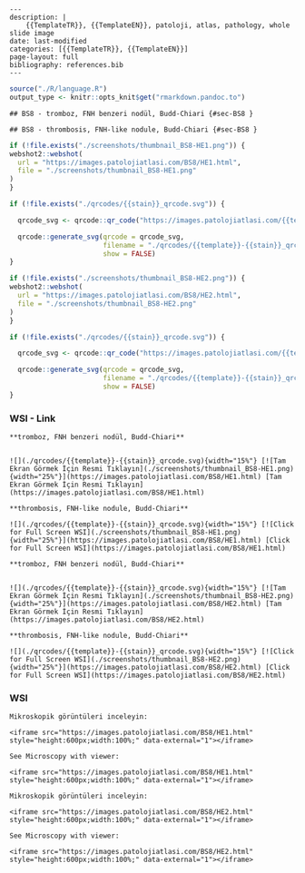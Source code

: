 

```comment
---
description: |
    {{TemplateTR}}, {{TemplateEN}}, patoloji, atlas, pathology, whole slide image
date: last-modified
categories: [{{TemplateTR}}, {{TemplateEN}}]
page-layout: full
bibliography: references.bib
---
```





```r
source("./R/language.R")
output_type <- knitr::opts_knit$get("rmarkdown.pandoc.to")
```


```asis
## BS8 - tromboz, FNH benzeri nodül, Budd-Chiari {#sec-BS8 }
```


```asis
## BS8 - thrombosis, FNH-like nodule, Budd-Chiari {#sec-BS8 }
```






```r
if (!file.exists("./screenshots/thumbnail_BS8-HE1.png")) {
webshot2::webshot(
  url = "https://images.patolojiatlasi.com/BS8/HE1.html",
  file = "./screenshots/thumbnail_BS8-HE1.png"
)
}
```




```r
if (!file.exists("./qrcodes/{{stain}}_qrcode.svg")) {

  qrcode_svg <- qrcode::qr_code("https://images.patolojiatlasi.com/{{template}}/{{stain}}.html")

  qrcode::generate_svg(qrcode = qrcode_svg,
                       filename = "./qrcodes/{{template}}-{{stain}}_qrcode.svg",
                       show = FALSE)
}
```





```r
if (!file.exists("./screenshots/thumbnail_BS8-HE2.png")) {
webshot2::webshot(
  url = "https://images.patolojiatlasi.com/BS8/HE2.html",
  file = "./screenshots/thumbnail_BS8-HE2.png"
)
}
```




```r
if (!file.exists("./qrcodes/{{stain}}_qrcode.svg")) {

  qrcode_svg <- qrcode::qr_code("https://images.patolojiatlasi.com/{{template}}/{{stain}}.html")

  qrcode::generate_svg(qrcode = qrcode_svg,
                       filename = "./qrcodes/{{template}}-{{stain}}_qrcode.svg",
                       show = FALSE)
}
```




::::: panel-tabset


### WSI - Link







```asis

**tromboz, FNH benzeri nodül, Budd-Chiari**


![](./qrcodes/{{template}}-{{stain}}_qrcode.svg){width="15%"} [![Tam Ekran Görmek İçin Resmi Tıklayın](./screenshots/thumbnail_BS8-HE1.png){width="25%"}](https://images.patolojiatlasi.com/BS8/HE1.html) [Tam Ekran Görmek İçin Resmi Tıklayın](https://images.patolojiatlasi.com/BS8/HE1.html)
```

```asis

**thrombosis, FNH-like nodule, Budd-Chiari**

![](./qrcodes/{{template}}-{{stain}}_qrcode.svg){width="15%"} [![Click for Full Screen WSI](./screenshots/thumbnail_BS8-HE1.png){width="25%"}](https://images.patolojiatlasi.com/BS8/HE1.html) [Click for Full Screen WSI](https://images.patolojiatlasi.com/BS8/HE1.html)

```






```asis

**tromboz, FNH benzeri nodül, Budd-Chiari**


![](./qrcodes/{{template}}-{{stain}}_qrcode.svg){width="15%"} [![Tam Ekran Görmek İçin Resmi Tıklayın](./screenshots/thumbnail_BS8-HE2.png){width="25%"}](https://images.patolojiatlasi.com/BS8/HE2.html) [Tam Ekran Görmek İçin Resmi Tıklayın](https://images.patolojiatlasi.com/BS8/HE2.html)
```

```asis

**thrombosis, FNH-like nodule, Budd-Chiari**

![](./qrcodes/{{template}}-{{stain}}_qrcode.svg){width="15%"} [![Click for Full Screen WSI](./screenshots/thumbnail_BS8-HE2.png){width="25%"}](https://images.patolojiatlasi.com/BS8/HE2.html) [Click for Full Screen WSI](https://images.patolojiatlasi.com/BS8/HE2.html)

```





### WSI








```asis
Mikroskopik görüntüleri inceleyin:

<iframe src="https://images.patolojiatlasi.com/BS8/HE1.html" style="height:600px;width:100%;" data-external="1"></iframe>

```





```asis

See Microscopy with viewer:

<iframe src="https://images.patolojiatlasi.com/BS8/HE1.html" style="height:600px;width:100%;" data-external="1"></iframe>

```







```asis
Mikroskopik görüntüleri inceleyin:

<iframe src="https://images.patolojiatlasi.com/BS8/HE2.html" style="height:600px;width:100%;" data-external="1"></iframe>

```





```asis

See Microscopy with viewer:

<iframe src="https://images.patolojiatlasi.com/BS8/HE2.html" style="height:600px;width:100%;" data-external="1"></iframe>

```






:::::







